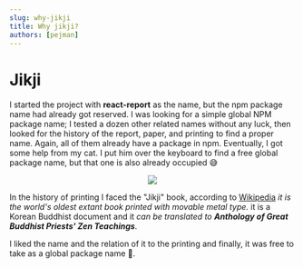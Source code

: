 ```yaml
---
slug: why-jikji
title: Why jikji?
authors: [pejman]
---
```



<h1 className={styles.title} style={{ textAlign: "center" }}>
  Jikji
</h1>

I started the project with **react-report** as the name, but the npm package name had already got reserved. I was looking for a simple global NPM package name; I tested a dozen other related names without any luck, then looked for the history of the report, paper, and printing to find a proper name. Again, all of them already have a package in npm. Eventually, I got some help from my cat. I put him over the keyboard to find a free global package name, but that one is also already occupied 😅

<center>
  <img src="https://media.giphy.com/media/S4rMbaFzvxfJm/giphy.gif" />
</center>

In the history of printing I faced the "Jikji" book, according to [Wikipedia](https://en.wikipedia.org/wiki/Jikji) _it is the world's oldest extant book printed with movable metal type._ it is a Korean Buddhist document and it _can be translated to **Anthology of Great Buddhist Priests' Zen Teachings**_.

I liked the name and the relation of it to the printing and finally, it was free to take as a global package name 🤩.
